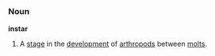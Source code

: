 =={{en}}==
===Noun===
'''instar'''
#A [[stage]] in the [[development]] of [[arthropod]]s between [[molt]]s.